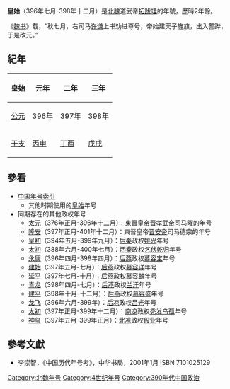 {{Eranamebox|年号=皇始
|起讫时间= 396年七月-398年十二月
|政权= 北魏
|帝王= 道武帝拓跋珪
|历时= 2年餘
|timeline= <timeline>
ImageSize  = width:200 height:50
PlotArea   = width:180 height:30 left:10 bottom:20
TimeAxis   = orientation:horizontal
DateFormat = yyyy
Period     = from:304 till:589
AlignBars  = early
ScaleMajor = increment:135 start:304
Colors =
  id:canvas value:rgb(1,1,0.85)
BackgroundColors = canvas:canvas
PlotData =
  width:15 color:black
  bar:era from:start till:end
  bar:era from:304 till:439 color:yellow
  bar:era from:420 till:589 color:orange
  bar:era from:439 till:581 color:red
  bar:era from:386 till:534 color:black
  bar:era from:386 till:409 color:green
  bar:era from:396 till:398 color:blue
</timeline>
|说明= <span style="color: blue">皇始</span>在<span style="color: yellow">十六國</span>、<span style="color: orange">南朝</span>、<span style="color: red">北朝</span>、'''北魏'''和<span style="color: green">拓跋珪</span>时期的位置。
}}

'''皇始'''（396年七月-398年十二月）是[[北魏|北魏]]道武帝[[拓跋珪|拓跋珪]]的年號，歷時2年餘。

《[[魏书|魏书]]》载，“秋七月，右司马[[许谦|许谦]]上书劝进尊号，帝始建天子旌旗，出入警跸，于是改元。”

==紀年==
{| class="wikitable"
|-
!皇始!!元年!!二年!!三年
|-
![[公元纪年|公元]]
|396年||397年||398年
|-
![[干支纪年|干支]]
|[[丙申|丙申]]||[[丁酉|丁酉]]||[[戊戌|戊戌]]
|}

==參看==
*[[中国年号索引|中国年号索引]]
**其他时期使用的[[皇始|皇始]]年号
*同期存在的其他政权年号
**[[太元_(晋孝武帝)|太元]]（376年正月-396年十二月）：東晉皇帝[[晋孝武帝|晋孝武帝]]司马曜的年号
**[[隆安|隆安]]（397年正月-401年十二月）：東晉皇帝[[晋安帝|晋安帝]]司马德宗的年号
**[[皇初|皇初]]（394年五月-399年九月）：[[后秦|后秦]]政权[[姚兴|姚兴]]年号
**[[太初_(乞伏乾歸)|太初]]（388年六月-400年七月）：[[西秦|西秦]]政权[[乞伏乾归|乞伏乾归]]年号
**[[永康_(慕容寶)|永康]]（396年四月-398年四月）：[[后燕|后燕]]政权[[慕容宝|慕容宝]]年号
**[[建始_(慕容詳)|建始]]（397年五月-七月）：[[后燕|后燕]]政权[[慕容详|慕容详]]年号
**[[延平_(慕容麟)|延平]]（397年七月-十月）：[[后燕|后燕]]政权[[慕容麟|慕容麟]]年号
**[[青龍_(蘭汗)|青龙]]（398年四月-七月）：[[后燕|后燕]]政权[[兰汗|兰汗]]年号
**[[建平_(慕容盛)|建平]]（398年十月-十二月）：[[后燕|后燕]]政权[[慕容盛|慕容盛]]年号
**[[龍飛_(呂光)|龙飞]]（396年六月-399年）：[[后凉|后凉]]政权[[吕光|吕光]]年号
**[[太初_(南凉)|太初]]（397年正月-399年十二月）：[[南凉|南凉]]政权[[秃发乌孤|秃发乌孤]]年号
**[[神玺|神玺]]（397年五月-399年正月）：[[北凉|北凉]]政权[[段业|段业]]年号

==參考文獻==
*李崇智，《中国历代年号考》，中华书局，2001年1月 ISBN 7101025129

{{年号|[[登国|登国]]|[[中国年号索引|北魏年號]]|[[天兴_(拓跋珪)|天兴]]}}
{{魏晋南北朝年号}}
[[Category:北魏年号|Category:北魏年号]]
[[Category:4世纪年号|Category:4世纪年号]]
[[Category:390年代中国政治|Category:390年代中国政治]]